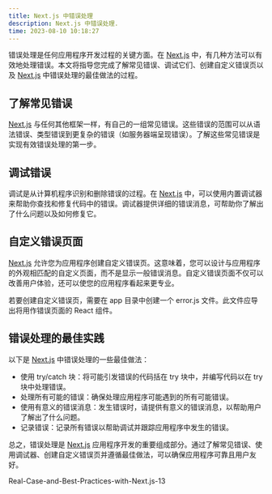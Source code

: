 ```yaml
---
title: Next.js 中错误处理
description: Next.js 中错误处理.
time: 2023-08-10 10:18:27
---
```


错误处理是任何应用程序开发过程的关键方面。在 [Next.js](https://nextjs.org/docs) 中，有几种方法可以有效地处理错误。本文将指导您完成了解常见错误、调试它们、创建自定义错误页以及 [Next.js](https://nextjs.org/docs) 中错误处理的最佳做法的过程。

## 了解常见错误

[Next.js](https://nextjs.org/docs) 与任何其他框架一样，有自己的一组常见错误。这些错误的范围可以从语法错误、类型错误到更复杂的错误（如服务器端呈现错误）。了解这些常见错误是实现有效错误处理的第一步。

## 调试错误

调试是从计算机程序识别和删除错误的过程。在 [Next.js](https://nextjs.org/docs) 中，可以使用内置调试器来帮助你查找和修复代码中的错误。调试器提供详细的错误消息，可帮助你了解出了什么问题以及如何修复它。

## 自定义错误页面

[Next.js](https://nextjs.org/docs) 允许您为应用程序创建自定义错误页。这意味着，您可以设计与应用程序的外观相匹配的自定义页面，而不是显示一般错误消息。自定义错误页面不仅可以改善用户体验，还可以使您的应用程序看起来更专业。

若要创建自定义错误页，需要在 app 目录中创建一个 error.js 文件。此文件应导出将用作错误页面的 React 组件。

## 错误处理的最佳实践

以下是 [Next.js](https://nextjs.org/docs) 中错误处理的一些最佳做法：

- 使用 try/catch 块：将可能引发错误的代码括在 try 块中，并编写代码以在 try 块中处理错误。
- 处理所有可能的错误：确保处理应用程序可能遇到的所有可能错误。
- 使用有意义的错误消息：发生错误时，请提供有意义的错误消息，以帮助用户了解出了什么问题。
- 记录错误：记录所有错误以帮助调试并跟踪应用程序中发生的错误。

总之，错误处理是 [Next.js](https://nextjs.org/docs) 应用程序开发的重要组成部分。通过了解常见错误、使用调试器、创建自定义错误页并遵循最佳做法，可以确保应用程序可靠且用户友好。



Real-Case-and-Best-Practices-with-Next.js-13